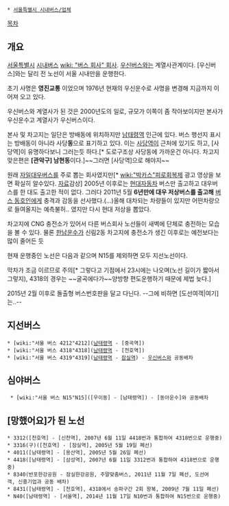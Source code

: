  * [[서울특별시 시내버스/업체]]

[[목차]]
== 개요 ==
[[서울특별시]] [[시내버스]] [[wiki: "버스 회사" 회사]]. [[우신버스]]와는 계열사관계이다. [우신버스]와는 달리 전 노선이 서울 시내만을 운행한다.

초기 사명은 '''영진교통''' 이었으며 1976년 현재의 우신운수로 사명을 변경해 지금까지 이어져 오고 있다.

우신버스와 계열사가 된 것은 2000년도의 일로, 규모가 이쪽이 좀 작아보이지만 본사가 우신운수고 계열사가 우신버스이다.

본사 및 차고지는 일단은 방배동에 위치하지만 [[남태령역]] 인근에 있다. 버스 행선지 표시는 방배동이 아니라 사당'''동'''으로 표기하고 있다. 이는 [[사당역]]이 근처에 있기도 하고, [사당역]이 유명하다보니 그러는듯 하다.[* 도로구조상 사당동에 가까운건 아니다. 차고지 맞은편은 '''[관악구] 남현동'''이다.]~~그러면 [사당역]으로 해야지~~

원래 [[자일대우버스]]를 주로 뽑는 회사였지만[* [[wiki:"박카스"피로회복제]] 광고 영상을 보면 확실히 알수있다. [http://www.adic.co.kr/ads/list/showTvAd.do?ukey=72728 자료]감상] 2005년 이후로는 [[현대자동차]] 버스만 출고하고 대우버스를 한 대도 출고한 적이 없다. 그러다 2011년 5월 '''6년만에 대우 저상버스를 출고해''' [[버스 동호인]]에게 충격과 감동을 선사했다.(...)올해 대차되는 차량들이 있지만 어떤차량으로 들여올지는 예측불허.. 였지만 다시 현대 저상을 뽑았다.

차고지에 CNG 충전소가 있어서 다른 버스회사 노선들이 새벽에 단체로 충전하는 모습을 볼 수 있다. 물론 [[한남운수]]가 신림2동 차고지에 충전소가 생긴 이후로는 예전보다는 많이 줄어든 듯

현재 운행중인 노선은 다음과 같으며 N15를 제외하면 모두 지선노선이다.

막차가 조금 이르므로 주의[* 그렇다고 기점에서 23시에는 나오며(노선 길이가 짧아서 그렇지), 4318의 경우는 ~~굴곡에다가~~양방향 편도운행하기 때문에 제법 늦다.]

2015년 2월 이후로 돌출형 버스번호판을 달고 다닌다. --그에 비하면 [도선여객|여기]는..--

== 지선버스 ==
 * [wiki:"서울 버스 4212"4212]([[남태령역]] - [중곡역])
 * [wiki:"서울 버스 4318"4318]([[남태령역]] - [천호역])
 * [wiki:"서울 버스 4319"4319]([[남태령역]] - [[잠실역]]) - [[우신버스]]와 공동배차

== 심야버스 ==
  * [wiki:"서울 버스 N15"N15]([우이동] - [남태령역]) - [동아운수]와 공동배차

== [망했어요]가 된 노선 ==
 * 3312([천호역] - [신천역], 2007년 6월 11일 4418번과 통합하여 4318번으로 운행중)
 * 3316(구)([천호역] - [잠실역], 2005년 5월 19일 폐선)
 * 4011([남태령역] - [용산역], 2005년 5월 26일 폐선)
 * 4418([남태령역] - [삼성역], 2007년 6월 11일 3312번과 통합하여 4318번으로 운행중)
 * 8340(반포한강공원 - 잠실한강공원, 주말맞춤버스, 2011년 11월 7일 폐선, 도선여객, 신흥기업과 공동 배차)
 * 8431([남태령역] - [천호역], 4318에서 송파구간 2회 왕복, 2009년 7월 11일 폐선)
 * N40([남태령역] - [서울역], 2014년 11월 17일 N10번과 통합하여 N15번으로 운행중)
